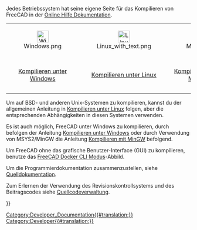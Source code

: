 <languages/>
Jedes Betriebssystem hat seine eigene Seite für das Kompilieren von FreeCAD in der [[Online_Help_Toc/de|Online Hilfe Dokumentation]]. 
{| align='center' cellpadding='10px'
|align=center|[[Image:Windows.png|x32px|alt='Windows'|link=Compile_on_Windows]]
|align=center|[[Image:Linux_with_text.png|x32px|alt='Linux'|link=Compile_on_Linux]]
|align=center|[[Image:Mac.png|x32px|alt='MacOS'|link= Compile_on_MacOS]]
|align=center|[[Compile_on_Docker/de|Docker Container]]<!--[[File:Docker_logo_FreeCAD.svg|x32px|alt='Docker'|link=Compile_on_Docker]]-->
|-
|align=center|[[Compile_on_Windows/de|Kompilieren unter Windows]]
|align=center|[[Compile_on_Linux/de|Kompilieren unter Linux]]
|align=center|[[Compile_on_MacOS/de|Kompilieren unter MacOS]]
|align=center|[[Compile_on_Docker/de|Kompilieren unter Docker]]
|}

Um auf BSD- und anderen Unix-Systemen zu kompilieren, kannst du der allgemeinen Anleitung in [[Compile_on_Linux/de|Kompilieren unter Linux]] folgen, aber die entsprechenden Abhängigkeiten in diesen Systemen verwenden.

Es ist auch möglich, FreeCAD unter Windows zu kompilieren, durch befolgen der Anleitung [[Compile_on_Windows/de|Kompilieren unter Windows]] oder durch Verwendung von MSYS2/MinGW die Anleitung [[Compile_on_MinGW/de|Kompilieren mit MinGW]] befolgend.

Um FreeCAD ohne das grafische Benutzer-Interface (GUI) zu kompilieren, benutze das [[FreeCAD_Docker_CLI mode/de|FreeCAD Docker CLI Modus]]-Abbild.

Um die Programmierdokumentation zusammenzustellen, siehe [[Source_documentation/de|Quelldokumentation]].

Zum Erlernen der Verwendung des Revisionskontrollsystems und des Beitragscodes siehe [[Source_code_management/de|Quellcodeverwaltung]].


{{Userdocnavi{{#translation:}}}}
[[Category:Developer_Documentation{{#translation:}}]]
[[Category:Developer{{#translation:}}]]